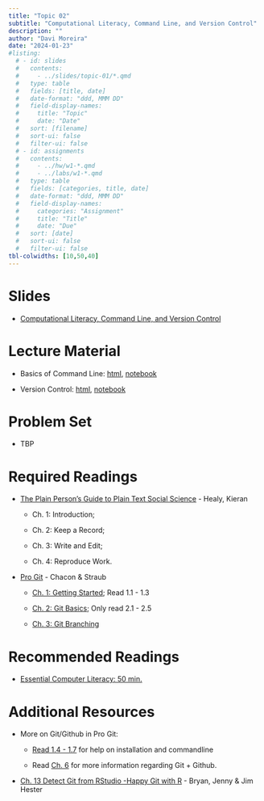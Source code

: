 ```yaml
---
title: "Topic 02"
subtitle: "Computational Literacy, Command Line, and Version Control"
description: ""
author: "Davi Moreira"
date: "2024-01-23"
#listing:
  # - id: slides
  #   contents:
  #     - ../slides/topic-01/*.qmd
  #   type: table
  #   fields: [title, date]
  #   date-format: "ddd, MMM DD"
  #   field-display-names:
  #     title: "Topic"
  #     date: "Date"
  #   sort: [filename]
  #   sort-ui: false
  #   filter-ui: false
  # - id: assignments
  #   contents:
  #     - ../hw/w1-*.qmd
  #     - ../labs/w1-*.qmd
  #   type: table
  #   fields: [categories, title, date]
  #   date-format: "ddd, MMM DD"
  #   field-display-names:
  #     categories: "Assignment"
  #     title: "Title"
  #     date: "Due"
  #   sort: [date]
  #   sort-ui: false
  #   filter-ui: false
tbl-colwidths: [10,50,40]
---
```


# Slides

-   [Computational Literacy, Command Line, and Version Control](/slides/slides-topic-02.html)

# Lecture Material

-   Basics of Command Line: [html](/lecture_material/material-topic-02/_basics_of_cmd.html), <a href="/lecture_material/topic-01/_basics_of_cmd.ipynb" download> notebook </a>

-   Version Control: [html](/lecture_material/topic-02/_version_control_git.html), <a href="/lecture_material/topic-02/_version_control_git.ipynb" download> notebook </a>

# Problem Set

-   TBP

# Required Readings
-   [The Plain Person's Guide to Plain Text Social Science](http://plain-text.co/) - Healy, Kieran

    -   Ch. 1: Introduction;

    -   Ch. 2: Keep a Record;

    -   Ch. 3: Write and Edit;

    -   Ch. 4: Reproduce Work.

-   [Pro Git](https://git-scm.com/book/en/v2) - Chacon & Straub

    -   [Ch. 1: Getting Started](https://git-scm.com/book/en/v2/Getting-Started-About-Version-Control); Read 1.1 - 1.3

    -   [Ch. 2: Git Basics](https://git-scm.com/book/en/v2/Git-Basics-Getting-a-Git-Repository); Only read 2.1 - 2.5

    -   [Ch. 3: Git Branching](https://git-scm.com/book/en/v2/Git-Branching-Branches-in-a-Nutshell)

# Recommended Readings

- [Essential Computer Literacy: 50 min.](https://codelabs-jacobson.s3.us-east-2.amazonaws.com/essential-computer-literacy/index.html#0)


# Additional Resources

-   More on Git/Github in Pro Git:
    -   [Read 1.4 - 1.7](https://git-scm.com/book/en/v2/Getting-Started-The-Command-Line) for help on installation and commandline

    -   Read [Ch. 6](https://git-scm.com/book/en/v2/GitHub-Account-Setup-and-Configuration) for more information regarding Git + Github.
-   [Ch. 13 Detect Git from RStudio -Happy Git with R](https://happygitwithr.com/rstudio-see-git.html) - Bryan, Jenny & Jim Hester
